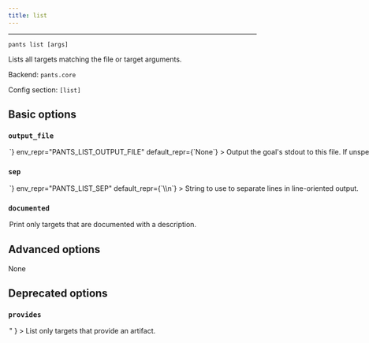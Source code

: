 ```yaml
---
title: list
---
```



---

```
pants list [args]
```

Lists all targets matching the file or target arguments.

Backend: <span className="color--primary">`pants.core`</span>

Config section: <span className="color--primary">`[list]`</span>

<span className={styles.options}>

## Basic options

### `output_file`

<Option
  cli_repr={`--list-output-file=<path>`}
  env_repr="PANTS_LIST_OUTPUT_FILE"
  default_repr={`None`}
>

Output the goal&#x27;s stdout to this file. If unspecified, outputs to stdout.

</Option>

### `sep`

<Option
  cli_repr={`--list-sep=<separator>`}
  env_repr="PANTS_LIST_SEP"
  default_repr={`\\n`}
>

String to use to separate lines in line-oriented output.

</Option>

### `documented`

<Option
  cli_repr={`--[no-]list-documented`}
  env_repr="PANTS_LIST_DOCUMENTED"
  default_repr={`False`}
>

Print only targets that are documented with a description.

</Option>

## Advanced options

None

## Deprecated options

### `provides`

<Option
  cli_repr={`--[no-]list-provides`}
  env_repr="PANTS_LIST_PROVIDES"
  default_repr={`False`}
  removal_version="2.9.0.dev0"
  removal_hint={
    "Filter on python distributions instead: ./pants filter --target-type=python_distribution ::<br />"
  }
>

List only targets that provide an artifact.

</Option>

</span>
